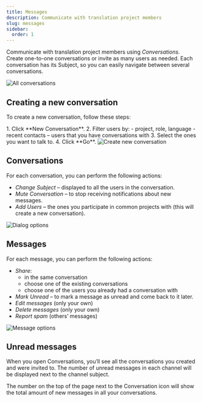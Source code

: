 ```yaml
---
title: Messages
description: Communicate with translation project members
slug: messages
sidebar:
  order: 1
---
```



Communicate with translation project members using *Conversations*. Create one-to-one conversations or invite as many users as needed. Each conversation has its Subject, so you can easily navigate between several conversations.

<Image src={all} alt="All conversations" />

## Creating a new conversation

To create a new conversation, follow these steps:

<Steps>
1. Click **New Conversation**.
2. Filter users by:
    - project, role, language
    - recent contacts – users that you have conversations with
3. Select the ones you want to talk to.
4. Click **Go**.
</Steps>

<Image src={createNewSearch} alt="Create new conversation" />

## Conversations

For each conversation, you can perform the following actions:

- *Change Subject* – displayed to all the users in the conversation.
- *Mute Conversation* – to stop receiving notifications about new messages.
- *Add Users* – the ones you participate in common projects with (this will create a new conversation).

<Image src={dialogOptions} alt="Dialog options" />

## Messages

For each message, you can perform the following actions:

- *Share*:
  - in the same conversation
  - choose one of the existing conversations
  - choose one of the users you already had a conversation with
- *Mark Unread* – to mark a message as unread and come back to it later.
- *Edit messages* (only your own)
- *Delete messages* (only your own)
- *Report spam* (others’ messages)

<Image src={messageOptions} alt="Message options" />

## Unread messages

When you open Conversations, you’ll see all the conversations you created and were invited to. The number of unread messages in each channel will be displayed next to the channel subject.

The number on the top of the page next to the Conversation icon will show the total amount of new messages in all your conversations.
